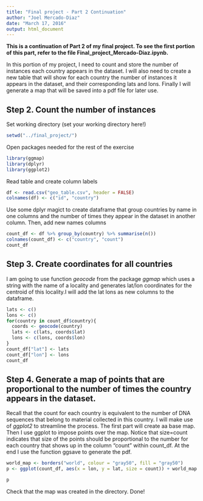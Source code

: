 ---
title: "Final project - Part 2 Continuation"
author: "Joel Mercado-Diaz"
date: "March 17, 2016"
output: html_document
---

**This is a continuation of Part 2 of my final project. To see the first portion of this part, refer to the file Final_project_Mercado-Diaz.ipynb.** 

In this portion of my project, I need to count and store the number of instances each country appears in the dataset. I will also need to create a new table that will show for each country the number of instances it appears in the dataset, and their corresponding lats and lons. Finally I will generate a map that will be saved into a pdf file for later use.

## Step 2. Count the number of instances

Set working directory (set your working directory here!)
```{r}
setwd("../final_project/")
```

Open packages needed for the rest of the exercise
```{r message=FALSE}
library(ggmap)
library(dplyr)
library(ggplot2)
```

Read table and create column labels
```{r}
df <- read.csv("geo_table.csv", header = FALSE)
colnames(df) <- c("id", "country")
```

Use some dplyr magict to create dataframe that group countries by name in one columns and the number of times they appear in the dataset in another column. Then, add new names columns 
```{r}
count_df <- df %>% group_by(country) %>% summarise(n())
colnames(count_df) <- c("country", "count")
count_df
```

## Step 3. Create coordinates for all countries
I am going to use function _geocode_ from the package _ggmap_ which uses a string with the name of a locality and generates lat/lon coordinates for the centroid of this locality.I will add the lat lons as new columns to the dataframe.

```{r message=FALSE}
lats <- c() 
lons <- c()
for(country in count_df$country){
  coords <- geocode(country)
  lats <- c(lats, coords$lat)
  lons <- c(lons, coords$lon)
}
count_df["lat"] <- lats
count_df["lon"] <- lons
count_df
```

## Step 4. Generate a map of points that are proportional to the number of times the country appears in the dataset.
Recall that the count for each country is equivalent to the number of DNA sequences that belong to material collected in this country. I will make use of _ggplot2_ to streamline the process. The first part will create aa base map. Then I use ggplot to impose points over the map. Notice that size=count indicates that size of the points should be proportional to the number for each country that shows up in the column "count" within count_df. At the end I use the function ggsave to generate the pdf.
```{r message=FALSE}
world_map <- borders("world", colour = "gray50", fill = "gray50")
p <- ggplot(count_df, aes(x = lon, y = lat, size = count)) + world_map + geom_point() + ggsave("geo_map.pdf", width = 14 , height = 9)

p
```

Check that the map was created in the directory. Done!

